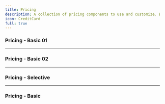 ```yaml
---
title: Pricing
description: A collection of pricing components to use and customize. Built with Tailwind CSS and Shadcn.
icon: CreditCard
full: true
---
```


### Pricing - Basic 01


<Preview link="pricing/pricing-01">
    <Pricing_01 />
</Preview>

---

### Pricing - Basic 02


<Preview link="pricing/pricing-02">
    <Pricing_02 />
</Preview>

---

### Pricing - Selective


<Preview link="pricing/pricing-03">
    <Pricing_03 />
</Preview>

---

### Pricing - Basic


<Preview link="pricing/pricing-05">
    <Pricing_05 />
</Preview> 